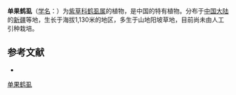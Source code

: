 {{Speciesbox
| name = 单果鹤虱
| status = 
| status_system = 
| image =
| genus = Lappula
| species = monocarpa
| authority = C. J. Wang
}}

'''单果鹤虱'''（[[学名|学名]]：{{lang|la|''Lappula monocarpa''}}）为[[紫草科|紫草科]][[鹤虱属|鹤虱属]]的植物，是中国的特有植物。分布于[[中国大陆|中国大陆]]的[[新疆|新疆]]等地，生长于海拔1,130米的地区，多生于山地阳坡草地，目前尚未由人工引种栽培。

== 参考文献 ==
<div class="references-small">
* {{cite web| url =http://www.bioinfo.cn/db05/KmzwSpecies.php?action=view&id=2300| title =单果鹤虱| work =《中国高等植物数据库全库》| publisher =中国科学院微生物研究所| author =昆明植物研究所| accessdate =2009-02-23| deadurl =yes| archiveurl =https://web.archive.org/web/20160305063634/http://www.bioinfo.cn/db05/KmzwSpecies.php?action=view&id=2300| archivedate =2016-03-05}}
</div>
{{Taxonbar|from=Q10906284}}

[[Category:鹤虱属|单果鹤虱]]


{{植物小作品}}